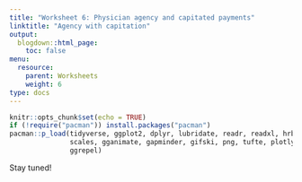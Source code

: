 ```yaml
---
title: "Worksheet 6: Physician agency and capitated payments"
linktitle: "Agency with capitation"
output:
  blogdown::html_page:
    toc: false
menu:
  resource:
    parent: Worksheets
    weight: 6
type: docs
---
```


```r
knitr::opts_chunk$set(echo = TRUE)
if (!require("pacman")) install.packages("pacman")
pacman::p_load(tidyverse, ggplot2, dplyr, lubridate, readr, readxl, hrbrthemes,
               scales, gganimate, gapminder, gifski, png, tufte, plotly, OECD,
               ggrepel)

```

Stay tuned!